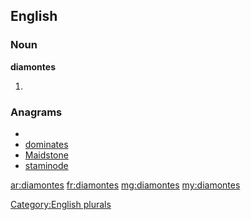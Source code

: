 ==English==

===Noun===
'''diamontes'''

# {{plural of|[[diamonte]]}}

===Anagrams===
* {{alphagram|adeimnost}}
* [[dominates#English|dominates]]
* [[Maidstone#English|Maidstone]]
* [[staminode#English|staminode]]


[[Category:English plurals]]

[[ar:diamontes]]
[[fr:diamontes]]
[[mg:diamontes]]
[[my:diamontes]]